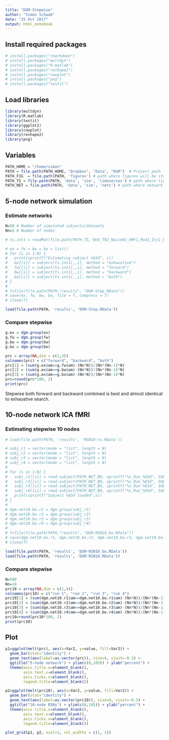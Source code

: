 ```yaml
---
title: "DGM-Stepwise"
author: "Simon Schwab"
date: "25 Oct 2017"
output: html_notebook
---
```


## Install required packages 
```r
# install.packages("rmarkdown")
# install.packages("multdyn")
# install.packages("R.matlab")
# install.packages("reshape2")
# install.packages("cowplot")
# install.packages("png")
# install.packages("testit")
```

## Load libraries 
```r
library(multdyn)
library(R.matlab)
library(testit)
library(ggplot2)
library(cowplot)
library(reshape2)
library(png)
```

## Variables
```r
PATH_HOME = "/home/simon"
PATH = file.path(PATH_HOME, "Dropbox", "Data", "DGM")  # Project path
PATH_FIG  = file.path(PATH, 'figures') # path where figures will be stored
PATH_TS = file.path(PATH, 'data', 'sim', 'timeseries') # path where time series data is
PATH_NET = file.path(PATH, 'data', 'sim', 'nets') # path where network data is
```
## 5-node network simulation

### Estimate networks
```r
N=50 # Number of simulated subjects/datasets
Nn=5 # Number of nodes

# ts.int1 = readMat(file.path(PATH_TS,'Nn5_TR2_Noise01_HRF1_Mod1_Inj1_F13.mat'))$gfy2s

# ex = fw = bw = bo = list()
# for (i in 1:N) {
#   print(sprintf("Estimating subject %03d", i))
#   ex[[i]] = subject(ts.int1[,,i], method = "exhaustive")
#   fw[[i]] = subject(ts.int1[,,i], method = "forward")
#   bw[[i]] = subject(ts.int1[,,i], method = "backward")
#   bo[[i]] = subject(ts.int1[,,i], method = "both")
# }
# 
# f=file(file.path(PATH,"results", "DGM-Step.RData"))
# save(ex, fw, bw, bo, file = f, compress = T)
# close(f)

load(file.path(PATH, 'results', 'DGM-Step.RData'))
```

### Compare stepwise
```r
g.ex = dgm.group(ex)
g.fw = dgm.group(fw)
g.bw = dgm.group(bw)
g.bo = dgm.group(bo)

prc = array(NA,dim = c(1,3))
colnames(prc) = c("forward", "backward", "both")
prc[1] = (sum(g.ex$am==g.fw$am)-(Nn*N))/(Nn*(Nn-1)*N)
prc[2] = (sum(g.ex$am==g.bw$am)-(Nn*N))/(Nn*(Nn-1)*N)
prc[3] = (sum(g.ex$am==g.bo$am)-(Nn*N))/(Nn*(Nn-1)*N)
prc=round(prc*100, 2)
print(prc)
```

Stepwise both forward and backward combined is best and almost identical to exhaustive search.

## 10-node network ICA fMRI

### Estimating stepwise 10 nodes
```r
# load(file.path(PATH, 'results', 'RSN10-ts.RData'))

# subj_r1 = vector(mode = "list", length = N)
# subj_r2 = vector(mode = "list", length = N)
# subj_r3 = vector(mode = "list", length = N)
# subj_r4 = vector(mode = "list", length = N)
# 
# for (s in 1:N) {
#   subj_r1[[s]] = read.subject(PATH_NET_BO, sprintf("%s_Run_%03d", SUBJECTS[s], 1), Nn)
#   subj_r2[[s]] = read.subject(PATH_NET_BO, sprintf("%s_Run_%03d", SUBJECTS[s], 2), Nn)
#   subj_r3[[s]] = read.subject(PATH_NET_BO, sprintf("%s_Run_%03d", SUBJECTS[s], 3), Nn)
#   subj_r4[[s]] = read.subject(PATH_NET_BO, sprintf("%s_Run_%03d", SUBJECTS[s], 4), Nn)
#   print(sprintf("Subject %03d loaded",s))
# }
# 
# dgm.net10.bo.r1 = dgm.group(subj_r1)
# dgm.net10.bo.r2 = dgm.group(subj_r2)
# dgm.net10.bo.r3 = dgm.group(subj_r3)
# dgm.net10.bo.r4 = dgm.group(subj_r4)
# 
# f=file(file.path(PATH,"results", "DGM-RSN10_bo.RData"))
# save(dgm.net10.bo.r1, dgm.net10.bo.r2, dgm.net10.bo.r3, dgm.net10.bo.r4, file = f, compress = T)
# close(f)

load(file.path(PATH, 'results', 'DGM-RSN10_bo.RData'))
load(file.path(PATH, 'results', 'DGM-RSN10.RData'))
```

### Compare stepwise
```r
N=500
Nn=10
prc10 = array(NA,dim = c(1,4))
colnames(prc10) = c("run 1", "run 2", "run 3", "run 4")
prc10[1] = (sum(dgm.net10.r1$am==dgm.net10.bo.r1$am)-(Nn*N))/(Nn*(Nn-1)*N)
prc10[2] = (sum(dgm.net10.r2$am==dgm.net10.bo.r2$am)-(Nn*N))/(Nn*(Nn-1)*N)
prc10[3] = (sum(dgm.net10.r3$am==dgm.net10.bo.r3$am)-(Nn*N))/(Nn*(Nn-1)*N)
prc10[4] = (sum(dgm.net10.r4$am==dgm.net10.bo.r4$am)-(Nn*N))/(Nn*(Nn-1)*N)
prc10=round(prc10*100, 2)
print(prc10)
```


## Plot
```r
p1=ggplot(melt(prc), aes(x=Var2, y=value, fill=Var2)) + 
  geom_bar(stat="identity") +
  geom_text(aes(label=as.vector(prc)), size=4, vjust=-0.3) +
  ggtitle("5-node network") + ylim(c(0,105)) + ylab("percent") +
  theme(axis.title.x=element_blank(),
        axis.text.x=element_blank(),
        axis.ticks.x=element_blank(),
        legend.title=element_blank())

p2=ggplot(melt(prc10), aes(x=Var2, y=value, fill=Var2)) + 
  geom_bar(stat="identity") +
  geom_text(aes(label=as.vector(prc10)), size=4, vjust=-0.3) +
  ggtitle("10-node RSNs") + ylim(c(0,105)) + ylab("percent") +
  theme(axis.title.x=element_blank(),
        axis.text.x=element_blank(),
        axis.ticks.x=element_blank(),
        legend.title=element_blank())

plot_grid(p1, p2, ncol=2, rel_widths = c(1, 1))
```

